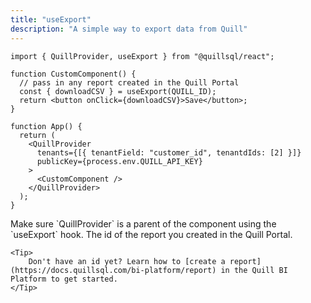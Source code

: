 ```yaml
---
title: "useExport"
description: "A simple way to export data from Quill"
---
```


```tsx App.tsx
import { QuillProvider, useExport } from "@quillsql/react";

function CustomComponent() {
  // pass in any report created in the Quill Portal
  const { downloadCSV } = useExport(QUILL_ID);
  return <button onClick={downloadCSV}>Save</button>;
}

function App() {
  return (
    <QuillProvider
      tenants={[{ tenantField: "customer_id", tenantdIds: [2] }]}
      publicKey={process.env.QUILL_API_KEY}
    >
      <CustomComponent />
    </QuillProvider>
  );
}
```

<Info>
  Make sure `QuillProvider` is a parent of the component using the `useExport`
  hook.
</Info>

<ParamField path='reportId' type='string' required>
	The id of the report you created in the Quill Portal.

    <Tip>
    	Don't have an id yet? Learn how to [create a report](https://docs.quillsql.com/bi-platform/report) in the Quill BI Platform to get started.
    </Tip>

</ParamField>

